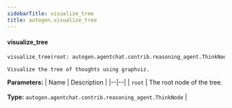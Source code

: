 ```yaml
---
sidebarTitle: visualize_tree
title: autogen.visualize_tree
---
```


<code class="doc-symbol doc-symbol-heading doc-symbol-function"></code>
#### visualize_tree

```python
visualize_tree(root: autogen.agentchat.contrib.reasoning_agent.ThinkNode) -> None
```

    Visualize the tree of thoughts using graphviz.

<b>Parameters:</b>
| Name | Description |
|--|--|
| `root` | The root node of the tree.<br/><br/>**Type:** `autogen.agentchat.contrib.reasoning_agent.ThinkNode` |

<br />